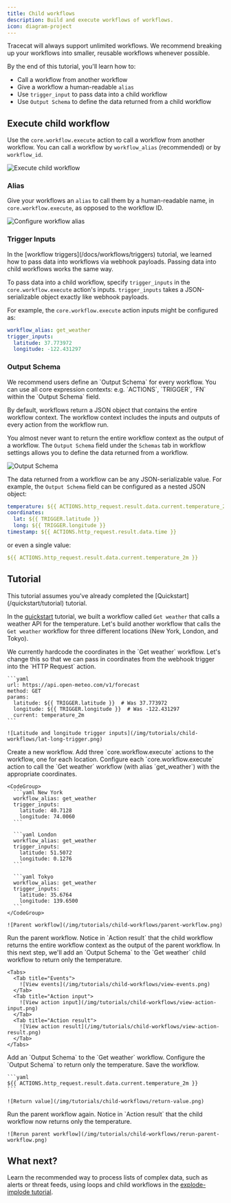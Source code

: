 ```yaml
---
title: Child workflows
description: Build and execute workflows of workflows.
icon: diagram-project
---
```


<Note>
  Tracecat will always support unlimited workflows.
  We recommend breaking up your workflows into smaller, reusable workflows whenever possible.
</Note>


By the end of this tutorial, you'll learn how to:

- Call a workflow from another workflow
- Give a workflow a human-readable `alias`
- Use `trigger_input` to pass data into a child workflow
- Use `Output Schema` to define the data returned from a child workflow

## Execute child workflow

Use the `core.workflow.execute` action to call a workflow from another workflow.
You can call a workflow by `workflow_alias` (recommended) or by `workflow_id`.

![Execute child workflow](/img/tutorials/child-workflows/execute-child-workflow.png)

### Alias

Give your workflows an `alias` to call them by a human-readable name, in `core.workflow.execute`, as opposed to the workflow ID.

![Configure workflow alias](/img/tutorials/child-workflows/workflow-alias.png)

### Trigger Inputs

<Tip>
  In the [workflow triggers](/docs/workflows/triggers) tutorial, we learned how to pass data into workflows via webhook payloads.
  Passing data into child workflows works the same way.
</Tip>

To pass data into a child workflow, specify `trigger_inputs` in the `core.workflow.execute` action's inputs.
`trigger_inputs` takes a JSON-serializable object exactly like webhook payloads.

For example, the `core.workflow.execute` action inputs might be configured as:

```yaml
workflow_alias: get_weather
trigger_inputs:
  latitude: 37.773972
  longitude: -122.431297
```

### Output Schema

<Tip>
  We recommend users define an `Output Schema` for every workflow.
</Tip>

<Note>
  You can use all core expression contexts: e.g. `ACTIONS`, `TRIGGER`, `FN` within the `Output Schema` field.
</Note>

By default, workflows return a JSON object that contains the entire workflow context.
The workflow context includes the inputs and outputs of every action from the workflow run.

You almost never want to return the entire workflow context as the output of a workflow.
The `Output Schema` field under the `Schemas` tab in workflow settings allows you to define the data returned from a workflow.

![Output Schema](/img/tutorials/child-workflows/output-schema.png)

The data returned from a workflow can be any JSON-serializable value.
For example, the `Output Schema` field can be configured as a nested JSON object:

```yaml
temperature: ${{ ACTIONS.http_request.result.data.current.temperature_2m }}
coordinates:
  lat: ${{ TRIGGER.latitude }}
  long: ${{ TRIGGER.longitude }}
timestamp: ${{ ACTIONS.http_request.result.data.time }}
```

or even a single value:

```yaml
${{ ACTIONS.http_request.result.data.current.temperature_2m }}
```

## Tutorial

<Info>
  This tutorial assumes you've already completed the [Quickstart](/quickstart/tutorial) tutorial.
</Info>

In the [quickstart](/quickstart/tutorial) tutorial, we built a workflow called `Get weather` that calls a weather API for the temperature.
Let's build another workflow that calls the `Get weather` workflow for three different locations (New York, London, and Tokyo).

<Steps>
  <Step title="Parameterize child workflow">
    We currently hardcode the coordinates in the `Get weather` workflow.
    Let's change this so that we can pass in coordinates from the webhook trigger into the `HTTP Request` action.

    ```yaml
    url: https://api.open-meteo.com/v1/forecast
    method: GET
    params:
      latitude: ${{ TRIGGER.latitude }}  # Was 37.773972
      longitude: ${{ TRIGGER.longitude }}  # Was -122.431297
      current: temperature_2m
    ```

    ![Latitude and longitude trigger inputs](/img/tutorials/child-workflows/lat-long-trigger.png)
  </Step>
  <Step title="Create parent workflow">
    Create a new workflow.
    Add three `core.workflow.execute` actions to the workflow, one for each location.
    Configure each `core.workflow.execute` action to call the `Get weather` workflow (with alias `get_weather`) with the appropriate coordinates.

    <CodeGroup>
      ```yaml New York
      workflow_alias: get_weather
      trigger_inputs:
        latitude: 40.7128
        longitude: 74.0060
      ```

      ```yaml London
      workflow_alias: get_weather
      trigger_inputs:
        latitude: 51.5072
        longitude: 0.1276
      ```

      ```yaml Tokyo
      workflow_alias: get_weather
      trigger_inputs:
        latitude: 35.6764
        longitude: 139.6500
      ```
    </CodeGroup>

    ![Parent workflow](/img/tutorials/child-workflows/parent-workflow.png)
  </Step>

  <Step title="Run parent workflow">
    Run the parent workflow.
    Notice in `Action result` that the child workflow returns the entire workflow context as the output of the parent workflow.
    In this next step, we'll add an `Output Schema` to the `Get weather` child workflow to return only the temperature.

    <Tabs>
      <Tab title="Events">
        ![View events](/img/tutorials/child-workflows/view-events.png)
      </Tab>
      <Tab title="Action input">
        ![View action input](/img/tutorials/child-workflows/view-action-input.png)
      </Tab>
      <Tab title="Action result">
        ![View action result](/img/tutorials/child-workflows/view-action-result.png)
      </Tab>
    </Tabs>
  </Step>

  <Step title="Add output schema">
    Add an `Output Schema` to the `Get weather` workflow.
    Configure the `Output Schema` to return only the temperature.
    Save the workflow.

    ```yaml
    ${{ ACTIONS.http_request.result.data.current.temperature_2m }}
    ```

    ![Return value](/img/tutorials/child-workflows/return-value.png)
  </Step>

  <Step title="Rerun parent workflow">
    Run the parent workflow again.
    Notice in `Action result` that the child workflow now returns only the temperature.

    ![Rerun parent workflow](/img/tutorials/child-workflows/rerun-parent-workflow.png)
  </Step>
</Steps>

## What next?

Learn the recommended way to process lists of complex data, such as alerts or threat feeds, using loops and child workflows in the [explode-implode tutorial](/tutorials/explode-implode).

